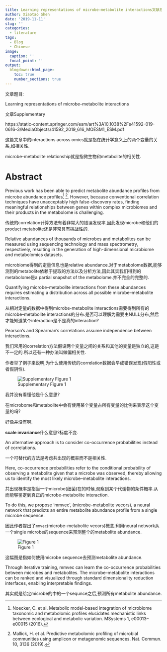 ```yaml
---
title: Learning representations of microbe–metabolite interactions文献总结
author: Xiaotao Shen
date: '2019-11-11'
slug: ''
categories:
  - literature
tags:
  - Blog
  - Chinese
image:
  caption: ''
  focal_point: ''
output:
  blogdown::html_page:
    toc: true
    number_sections: true
---
```


文章题目:

Learning representations of microbe–metabolite interactions

文章Supplementary

https://static-content.springer.com/esm/art%3A10.1038%2Fs41592-019-0616-3/MediaObjects/41592_2019_616_MOESM1_ESM.pdf

这篇文章中的interactions across omics就是指在统计学意义上的两个变量的关系,如相关性.

microbe-metabolite relationship就是指微生物和metabolite的相关性.

# Abstract

Previous work has been able to predict metabolite abundance profiles from microbe abundance profiles[^1] [^2]. However, because conventional correlation techniques have unacceptably high false-discovery rates, finding meaningful relationships between genes within complex microbiomes and their products in the metabolome is challenging.

传统的correlation计算方法有着非常大的错误发现率,因此发现microbe和他们的product metabolite还是非常具有挑战性的.

Relative abundances of thousands of microbes and metabolites can be measured using sequencing technology and mass spectrometry, respectively, resulting in the generation of high-dimensional microbiome and metabolomics datasets. 

microbiome得到的定量信息也是relative abundance.对于metabolome数据,能够测到的metabolite依赖于提取的方法以及分析方法,因此其实我们得到的metabolome是a partial snapshot of the metabolome.并不完全的完整的.

Quantifying microbe–metabolite interactions from these abundances requires estimating a distribution across all possible microbe–metabolite interactions.

从相对定量的数据中得到microbe-metabolite interactions需要得到所有的microbe–metabolite interactions的分布.是否可以理解为需要由NULL分布,然后才能知道某个interaction是不是真的interaction?

Pearson’s and Spearman’s correlations assume independence between interactions.

我们常用的correlation方法假设两个变量之间的关系和其他的变量是独立的,这是不一定的.所以还有一种办法叫做偏相关性.

作者举了例子来说明,为什么使用传统的correlation数据会早成错误发现(假阳性或者假阴性).



![Supplementary Figure 1](./figure1.png)

我并没有看懂他是什么意思?

在microbome和metabolite中会有使用某个变量占所有变量的比例来表示这个变量的吗?

好像并没有啊.

**scale invariance**什么意思?标度不变.

An alternative approach is to consider co-occurrence probabilities instead of correlations. 

一个可替代的方法是考虑共出现的概率而不是相关性.

Here, co-occurrence probabilities refer to the conditional probability of observing a metabolite given that a microbe was observed, thereby allowing us to identify the most likely microbe–metabolite interactions.

共出现概率是指当一个microbe(细菌)在的时候,观察到某个代谢物的条件概率.从而能够鉴定到真正的microbe-metabolite interaction.

To do this, we propose ‘mmvec’, (microbe–metabolite vecors), a neural network that predicts an entire metabolite abundance profile from a single microbe sequence.

因此作者提出了`mmvec`(microbe–metabolite vecors)概念.利用neural network从一个single microbe的sequence来预测整个的metabolite abundance.

![Figure 1](./figure2.png)

这幅图是指如何使用microbe sequence去预测metabolite abundance.

Through iterative training, mmvec can learn the co-occurrence probabilities between microbes and metabolites. The microbe–metabolite interactions can be ranked and visualized through standard dimensionality reduction interfaces, enabling interpretable findings.

其实就是给定microbe的中的一个sequnce之后,预测所有metabolite abundance.















[^1]: Noecker, C. et al. Metabolic model-based integration of microbiome taxonomic and metabolomic profiles elucidates mechanistic links between ecological and metabolic variation. MSystems 1, e00013–e00015 (2016).

[^2]: Mallick, H. et al. Predictive metabolomic profiling of microbial communities using amplicon or metagenomic sequences. Nat. Commun. 10, 3136 (2019).




